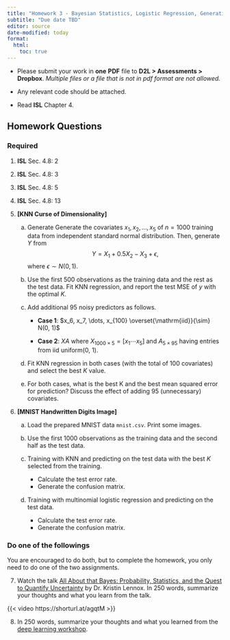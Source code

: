 ```yaml
---
title: "Homework 3 - Bayesian Statistics, Logistic Regression, Generative Models, and K-Nearest Neighbors"
subtitle: "Due date TBD"
editor: source
date-modified: today
format: 
  html:
    toc: true
---
```



::: {.hidden}
\def\bx{\mathbf{x}}
\def\bg{\mathbf{g}}
\def\bw{\mathbf{w}}
\def\bb{\mathbf{b}}
\def\bu{\mathbf{u}}
\def\bbeta{\boldsymbol \beta}
\def\bgamma{\boldsymbol \gamma}
\def\bep{\boldsymbol \epsilon}
\def\bH{\mathbf{H}}
\def\bX{\mathbf{X}}
\def\by{\mathbf{y}}
\def\bH{\mathbf{H}}
\def\bI{\mathbf{I}}
\def\bS{\mathbf{S}}
\def\bU{\mathbf{U}}
\def\bV{\mathbf{V}}
\def\bW{\mathbf{W}}
\def\bD{\mathbf{D}}
\def\T{\text{T}}
\def\cov{\mathrm{Cov}}
\def\cor{\mathrm{Corr}}
\def\var{\mathrm{Var}}
\def\E{\mathrm{E}}
\def\bmu{\boldsymbol \mu}
<!-- \DeclareMathOperator*{\argmin}{arg\,min} -->
\def\Trace{\text{Trace}}
:::

- Please submit your work in **one** **PDF** file to **D2L \> Assessments \> Dropbox**. *Multiple files or a file that is not in pdf format are not allowed.*

- Any relevant code should be attached.

- Read **ISL** Chapter 4.



## Homework Questions

### Required 

(@) **ISL** Sec. 4.8: 2

(@) **ISL** Sec. 4.8: 3

(@) **ISL** Sec. 4.8: 5

(@) **ISL** Sec. 4.8: 13

(@) **[KNN Curse of Dimensionality]**
  
    (a) Generate Generate the covariates $x_1, x_2, \dots, x_5$ of $n = 1000$ training data from independent standard normal distribution. Then, generate $Y$ from 
    $$Y = X_1 + 0.5 X_2 - X_3 + \epsilon,$$ where $\epsilon \sim N(0, 1).$
    
    (b) Use the first 500 observations as the training data and the rest as the test data. Fit KNN regression, and report the test MSE of $y$ with the optimal $K$.
    
    (c) Add additional 95 noisy predictors as follows.
        + **Case 1**: $x_6, x_7, \dots, x_{100} \overset{\mathrm{iid}}{\sim} N(0, 1)$
        
        + **Case 2**: $XA$ where $X_{1000 \times 5} = [x_1 \cdots x_5]$ and $A_{5 \times 95}$ having entries from iid uniform(0, 1).
        
    (d) Fit KNN regression in both cases (with the total of 100 covariates) and select the best $K$ value.
    
    (e) For both cases, what is the best K and the best mean squared error for prediction? Discuss the effect of adding 95 (unnecessary) covariates.
    
    
(@) **[MNIST Handwritten Digits Image]**

    (a) Load the prepared MNIST data `mnist.csv`. Print some images.
    
    (b) Use the first 1000 observations as the training data and the second half as the test data.
    
    (c) Training with KNN and predicting on the test data with the best $K$ selected from the training.
    
        * Calculate the test error rate.
        * Generate the confusion matrix.

    (d) Training with multinomial logistic regression and predicting on the test data.
    
        * Calculate the test error rate.
        * Generate the confusion matrix.


### Do one of the followings

You are encouraged to do both, but to complete the homework, you only need to do one of the two assignments.

(@) Watch the talk [All About that Bayes: Probability, Statistics, and the Quest to Quantify Uncertainty](https://www.youtube.com/watch?v=eDMGDhyDxuY) by Dr. Kristin Lennox. In 250 words, summarize your thoughts and what you learn from the talk.

{{< video https://shorturl.at/agqtM >}}

(@) In 250 words, summarize your thoughts and what you learned from the [deep learning workshop](https://web.cvent.com/event/f07d37c8-0972-4577-93b0-2ade9b142c65/summary).